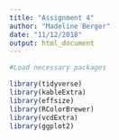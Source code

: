 ```yaml
---
title: "Assignment 4"
author: "Madeline Berger"
date: "11/12/2018"
output: html_document
---
```


```r
#Load necessary packages

library(tidyverse)
library(kableExtra)
library(effsize)
library(RColorBrewer)
library(vcdExtra)
library(ggplot2)


```



